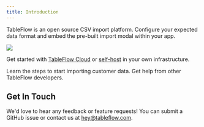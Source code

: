 ```yaml
---
title: Introduction
---
```

TableFlow is an open source CSV import platform. Configure your expected data format and embed the pre-built import modal within your app.

<Frame><img src="https://tableflow-public-cdn.s3.amazonaws.com/2023-10-03-data-review" />
</Frame>

Get started with [TableFlow Cloud](https://app.tableflow.com) or [self-host](/self-host) in your own infrastructure.

<CardGroup cols={2}>
    <Card title="Implementation Steps" icon="person-running-fast" href="configure-importer">
        Learn the steps to start importing customer data.
    </Card>
    <Card
        title="Slack Community"
        icon="slack"
        href="https://join.slack.com/t/tableflow/shared_invite/zt-1psu47idh-vnItf_BaWcIWih8flGZ0fw"
    >
        Get help from other TableFlow developers.
    </Card>
</CardGroup>

## Get In Touch
We'd love to hear any feedback or feature requests! You can submit a GitHub issue or contact us at [hey@tableflow.com](mailto:hey@tableflow.com).
